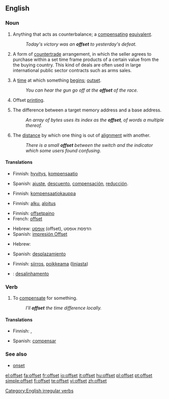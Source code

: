 ==English==

===Noun===
{{en-noun}}

# Anything that acts as counterbalance; a [[compensating]] [[equivalent]].
#: ''Today's victory was an '''offset''' to yesterday's defeat.''
# {{context|international trade}} A form of [[countertrade]] arrangement, in which the seller agrees to purchase within a set time frame products of a certain value from the the buying country. This kind of deals are often used in large international public sector contracts such as arms sales.
# {{obsolete|c. 1555}} A [[time]] at which something [[begin]]s; [[outset]].
#: ''You can hear the gun go off at the '''offset''' of the race.''
# Offset [[printing]].
# {{programming}} The difference between a target memory address and a base address.
#: ''An array of bytes uses its index as the '''offset''', of words a multiple thereof.''
# The [[distance]] by which one thing is out of [[alignment]] with another.
#: ''There is a small '''offset''' between the switch and the indicator which some users found confusing''.

====Translations====
{{trans-top|compensating equivalent}}
* Finnish: [[hyvitys]], [[kompensaatio]]
{{trans-mid}}
* Spanish: [[ajuste]], [[descuento]], [[compensación]], [[reducción]].
{{trans-bottom}}

{{trans-top|countertrade arrangement}}
* Finnish: [[kompensaatiokauppa]]
{{trans-mid}}
{{trans-bottom}}

{{trans-top| time at which something begins}}
* Finnish: [[alku]], [[aloitus]]
{{trans-mid}}
{{trans-bottom}}

{{trans-top|offset printing}}
* Finnish: [[offsetpaino]]
* French: [[offset]]
{{trans-mid}}
* Hebrew: [[אופסט]] (offset), הדפסת אופסט
* Spanish: [[impresión Offset]]
{{trans-bottom}}

{{trans-top|difference in memory addresses}}
* Hebrew: {{he-translation|היסט|hesset}}
{{trans-mid}}
* Spanish: [[desplazamiento]]
{{trans-bottom}}

{{trans-top|distance by which one thing is out of alignment with another}}
* Finnish: [[siirros]], [[poikkeama]] ([[linja|linjasta]])
{{trans-mid}}
{{trans-bottom}}

{{checktrans-top}}
* {{ttbc|Portuguese}}: [[desalinhamento]]
{{trans-bottom}}

===Verb===
{{en-verb|offsets|offsetting|offset}}

# To [[compensate]] for something.
#: ''I'll '''offset''' the time difference locally.''

====Translations====
{{trans-top|to compensate for something}}
* Finnish: {{t|fi|kompensoida}}, {{t|fi|korvata}}
{{trans-mid}}
* Spanish: [[compensar]]
{{trans-bottom}}

===See also===
* [[onset]]

[[Category:English irregular verbs]]

[[el:offset]]
[[fa:offset]]
[[fr:offset]]
[[io:offset]]
[[it:offset]]
[[hu:offset]]
[[pl:offset]]
[[pt:offset]]
[[simple:offset]]
[[fi:offset]]
[[te:offset]]
[[vi:offset]]
[[zh:offset]]